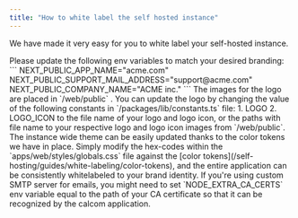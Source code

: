 ```yaml
---
title: "How to white label the self hosted instance"
---
```


We have made it very easy for you to white label your self-hosted instance.

<Steps>
    <Step title="Update environment variables">
        Please update the following env variables to match your desired branding:
            ```
            NEXT_PUBLIC_APP_NAME="acme.com"
            NEXT_PUBLIC_SUPPORT_MAIL_ADDRESS="support@acme.com"
            NEXT_PUBLIC_COMPANY_NAME="ACME inc."
            ```
    </Step>
    <Step title="Update logos">
        The images for the logo are placed in `/web/public` . You can update the logo by changing the value of the following constants in `/packages/lib/constants.ts` file:
            1. LOGO
            2. LOGO_ICON
        to the file name of your logo and logo icon, or the paths with file name to your respective logo and logo icon images from `/web/public`.
    </Step>
    <Step title="Instance wide theming">
        The instance wide theme can be easily updated thanks to the color tokens we have in place. Simply modify the hex-codes within the `apps/web/styles/globals.css` file against the [color tokens](/self-hosting/guides/white-labeling/color-tokens), and the entire application can be consistently whitelabeled to your brand identity.
    </Step>
</Steps>

<Note>
If you're using custom SMTP server for emails, you might need to set `NODE_EXTRA_CA_CERTS` env variable equal to the path of your CA certificate so that it can be recognized by the calcom application.
</Note>
